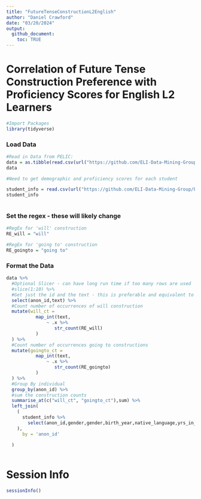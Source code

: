 ```yaml
---
title: "FutureTenseConstructionL2English"
author: "Daniel Crawford"
date: "03/20/2024"
output: 
  github_document: 
    toc: TRUE
---
```



# Correlation of Future Tense Construction Preference with Proficiency Scores for English L2 Learners

```r
#Import Packages
library(tidyverse)
```

### Load Data
```r
#Read in Data from PELIC: 
data = as.tibble(read.csv(url("https://github.com/ELI-Data-Mining-Group/PELIC-dataset/raw/master/PELIC_compiled.csv")))
data
```

```r
#Need to get demographic and proficiency scores for each student

student_info = read.csv(url("https://github.com/ELI-Data-Mining-Group/PELIC-dataset/raw/master/corpus_files/student_information.csv"))
student_info
  
```

### Set the regex - these will likely change
```r

#RegEx for 'will' construction
RE_will = "will"

#RegEx for 'going to' construction
RE_goingto = "going to"
```

### Format the Data 
```r
data %>% 
  #Optional Slicer - can have long run time if too many rows are used
  #slice(1:10) %>% 
  #Get just the id and the text - this is preferable and equivalent to having to concat all the text form a user
  select(anon_id,text) %>% 
  #Count number of occurrences of will construction
  mutate(will_ct = 
           map_int(text,
               ~ .x %>%
                  str_count(RE_will)
           )
  ) %>% 
  #Count number of occurrences going to constructions
  mutate(goingto_ct = 
           map_int(text,
               ~ .x %>%
                  str_count(RE_goingto)
           )
  ) %>% 
  #Group By individual
  group_by(anon_id) %>% 
  #sum the construction counts
  summarise_at(c("will_ct", "goingto_ct"),sum) %>% 
  left_join(
    (
      student_info %>% 
        select(anon_id,gender,gender,birth_year,native_language,yrs_in_english_environment,yrs_of_english_learning)
    ),
      by = 'anon_id'
    
  )
        
```









# Session Info
```r
sessionInfo()
```

